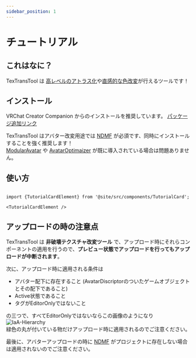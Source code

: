 ```yaml
---
sidebar_position: 1
---
```


# チュートリアル

## これはなに？

TexTransTool は [高レベルのアトラス化](/docs/Tutorial/AtlasTexture-Tutorial.md)や[直感的な色改変](/docs/Tutorial/SimpleDecal-Tutorial.md)が行えるツールです！

## インストール

VRChat Creator Companion からのインストールを推奨しています。  [パッケージ追加リンク](vcc://vpm/addRepo?url=https%3A%2F%2Fvpm.rs64.net%2Fvpm.json)

TexTransTool はアバター改変用途では [NDMF](https://github.com/bdunderscore/ndmf) が必須です、同時にインストールすることを強く推奨します！  
[ModularAvatar](https://modular-avatar.nadena.dev/ja/) や [AvatarOptimaizer](https://vpm.anatawa12.com/avatar-optimizer/ja/) が既に導入されている場合は問題ありません。

## 使い方

```mdx-code-block

import {TutorialCardElement} from '@site/src/components/TutorialCard';

<TutorialCardElement />

```

## アップロードの時の注意点

TexTransTool は __非破壊テクスチャ改変ツール__ で、アップロード時にそれらコンポーネントの適用を行うので、__プレビュー状態でアップロードを行ってもアップロードが中断されます__。

次に、アップロード時に適用される条件は

- アバター配下に存在すること (AvatarDiscriptorのついたゲームオブジェクトとその配下であること)
- Active状態であること
- タグがEditorOnlyではないこと

の三つで、すべてEditorOnlyではないならこの画像のようになり  
![IaA-Hierarchy](img/IaA-Hierarchy.png)  
緑色の丸が付いている物だけアップロード時に適用されるのでご注意ください。

最後に、アバターアップロードの時に [NDMF](https://github.com/bdunderscore/ndmf) がプロジェクトに存在しない場合は適用されないのでご注意ください。
